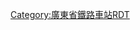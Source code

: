<noinclude>{{BS-map
| title = 普宁站站线布置图
| map = </noinclude>
\CONTg\CONTg\\\\\\~~ ~~ ~~ ~~[[厦深铁路]]往[[厦门北站|厦门北]]
\STRg\STRf\ENDEa\\ENDEa\\\
\STR\STR\STR\\STR\\\
\STR\STR\STR\\STR\\\
\STR\STR\STR\\STR\ENDEa\ENDEa\ENDEa
\STR\STR\STR\\STR\STR\STR+c2\STR3
\STR\STR\STR\\STR\STR+c2\ABZ3+1g\STRc4
\ABZg2\STR+c3\STR\\STR+c2\ABZ3+1g\STRc4\
\STR+c1\ABZg+4!~STRc2\ABZg3\STRc2\ABZ3+1g\STRc4\\
\STR\ABZg+1\STR!~STRc24\ABZ1+3f\STRc4\\\
\STR\ABZg2\ABZg+1!~STRc3\ENDEe!~STRc4\\\\
\STR+c2\ABZg3!~STRc1\ABZg+4\\\\\
\ABZg+1\STR+c4\ABZg2\STRc3\\\\
\STR\STR\STR+c1\STR2+4\STRc3\\\
\STR\STR\STR\STRc1\STR+4\\\
STRc2\ABZg3\STR\ABZg2\STRc3\ABZg2\ENDEa!~STRc3\\
STR+1\STR+c4\STR\STR+c1\STR+4\STR+c1\ABZ2+4g\STRc3\
STR\STR\STR\STR\STR\STR\STRc1\STR2+4\STRc3
STR\STR\STR\STR\STR\STR\\STRc1\STR+4
STR+BSr\STR\STR\STR+BSl\STR+BSr\STR\\\STR
STR+BSr!~num1r\STR\STR\STR+BSl\STR+BSr\STR\\\STR~~ ~~ ~~1站台
STR+BSr\STR\STR\STR+BSl!~num2l\STR+BSr\STR\\\STR~~ ~~ ~~2站台
STR+BSr\STR\STR\STR+BSl\STR+BSr!~num3r\STR\\\STR~~ ~~ ~~3站台
STR+BSr\STR\STR\STR+BSl\STR+BSr\STR\\STRc2\ABZg3
STR\STR\STR\STR+c2\STR3\STR\STRc2\STR3+1\ENDEe!~STRc4
STR\STR\STR\ABZg+1\STRc24\STR3+c2\STR3+1\STRc4\
STR2\STR+c3\STR\STR+c2\ABZ3+1l\STRr+1!~STRc4\STRc4\\
STRc1\ABZg+4\STR\ABZg+1\STRc4\\\\
\STR\STR+c2\ABZg3\\\\\
\STR\ABZg+1\ENDEe!~STRc4\\\\\
\tSTRa\tSTRa\\\\\\
\tSTRg\tSTRf\\\\\\
\tCONTf\tCONTf\\\\\\~~ ~~ ~~ ~~[[厦深铁路]]往[[深圳北站|深圳北]]
<noinclude>}}

{{Rdt intro|[[普宁站]]}}

[[Category:廣東省鐵路車站RDT]]

</noinclude>